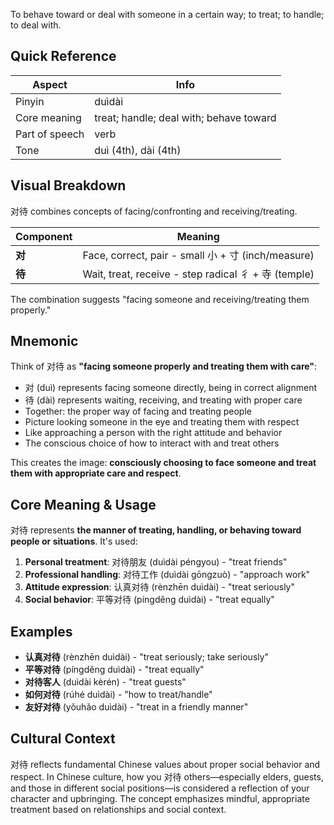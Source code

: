 To behave toward or deal with someone in a certain way; to treat; to handle; to deal with.

## Quick Reference

| Aspect         | Info                                    |
| -------------- | --------------------------------------- |
| Pinyin         | duìdài                                  |
| Core meaning   | treat; handle; deal with; behave toward |
| Part of speech | verb                                    |
| Tone           | duì (4th), dài (4th)                    |

## Visual Breakdown

对待 combines concepts of facing/confronting and receiving/treating.

| Component | Meaning                                              |
| --------- | ---------------------------------------------------- |
| **对**    | Face, correct, pair - small 小 + 寸 (inch/measure)   |
| **待**    | Wait, treat, receive - step radical 彳 + 寺 (temple) |

The combination suggests "facing someone and receiving/treating them properly."

## Mnemonic

Think of 对待 as **"facing someone properly and treating them with care"**:

- 对 (duì) represents facing someone directly, being in correct alignment
- 待 (dài) represents waiting, receiving, and treating with proper care
- Together: the proper way of facing and treating people
- Picture looking someone in the eye and treating them with respect
- Like approaching a person with the right attitude and behavior
- The conscious choice of how to interact with and treat others

This creates the image: **consciously choosing to face someone and treat them with appropriate care
and respect**.

## Core Meaning & Usage

对待 represents **the manner of treating, handling, or behaving toward people or situations**. It's
used:

1. **Personal treatment**: 对待朋友 (duìdài péngyou) - "treat friends"
2. **Professional handling**: 对待工作 (duìdài gōngzuò) - "approach work"
3. **Attitude expression**: 认真对待 (rènzhēn duìdài) - "treat seriously"
4. **Social behavior**: 平等对待 (píngděng duìdài) - "treat equally"

## Examples

- **认真对待** (rènzhēn duìdài) - "treat seriously; take seriously"
- **平等对待** (píngděng duìdài) - "treat equally"
- **对待客人** (duìdài kèrén) - "treat guests"
- **如何对待** (rúhé duìdài) - "how to treat/handle"
- **友好对待** (yǒuhǎo duìdài) - "treat in a friendly manner"

## Cultural Context

对待 reflects fundamental Chinese values about proper social behavior and respect. In Chinese
culture, how you 对待 others—especially elders, guests, and those in different social positions—is
considered a reflection of your character and upbringing. The concept emphasizes mindful,
appropriate treatment based on relationships and social context.
